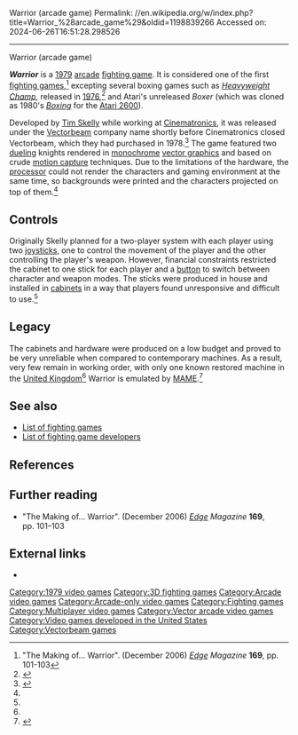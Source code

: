Warrior (arcade game)
Permalink: //en.wikipedia.org/w/index.php?title=Warrior_%28arcade_game%29&oldid=1198839266
Accessed on: 2024-06-26T16:51:28.298526



------
Warrior (arcade game)
{{distinguish|The Warriors (video game)}}
{{Infobox video game
|title=Warrior
|image= Warrior_(video_game).jpg
|caption=
|developer=[[Tim Skelly]]
|publisher=[[Vectorbeam]]
|designer=[[Tim Skelly]]
|released={{vgrelease|NA|October 1979<ref>{{cite book |last1=Akagi |first1=Masumi |title=アーケードTVゲームリスト国内•海外編(1971–2005) |trans-title=Arcade TV Game List: Domestic • Overseas Edition (1971–2005) |date=October 13, 2006 |publisher=Amusement News Agency |lang=ja |location=Japan |isbn=978-4990251215 |page=114 |url=https://archive.org/details/ArcadeGameList1971-2005/page/n115}}</ref>}}
|genre=[[Fighting game|Fighting]]
|modes=[[Multiplayer video game|2 player]] <small>(versus only)</small>
|platforms=[[Arcade game|Arcade]]
|arcade system=
}}

'''''Warrior''''' is a [[1979 in video gaming|1979]] [[Arcade game|arcade]] [[fighting game]]. It is considered one of the first [[fighting game]]s,<ref name = edge>"The Making of... Warrior". (December 2006) ''[[Edge (magazine)|Edge]] Magazine'' '''169''', pp. 101-103</ref> excepting several boxing games such as ''[[Heavyweight Champ (1976 arcade game)|Heavyweight Champ]]'', released in [[1976 in video gaming|1976]],<ref>{{cite web |url=http://www.klov.com/game_detail.php?game_id=8099 |title=The Killer List of Video Games - Heavyweight Champ (1976) |accessdate=2007-04-10 }}</ref> and Atari's unreleased ''Boxer'' (which was cloned as 1980's ''[[Boxing (1980 video game)|Boxing]]'' for the [[Atari 2600]]).

Developed by [[Tim Skelly]] while working at [[Cinematronics]], it was released under the [[Vectorbeam]] company name shortly before Cinematronics closed Vectorbeam, which they had purchased in 1978.<ref>{{cite web |url=http://caesar.logiqx.com/php/history.php?id=warrior |title=Warrior |accessdate=2006-10-28 }}</ref> The game featured two [[duel]]ing knights rendered in [[monochrome]] [[vector graphics]] and based on crude [[motion capture]] techniques.  Due to the limitations of the hardware, the [[CPU|processor]] could not render the characters and gaming environment at the same time, so backgrounds were printed and the characters projected on top of them.<ref name = edge />

==Controls==
Originally Skelly planned for a two-player system with each player using two [[joystick]]s, one to control the movement of the player and the other controlling the player's weapon.  However, financial constraints restricted the cabinet to one stick for each player and a [[Button (control)|button]] to switch between character and weapon modes. The sticks were produced in house and installed in [[Arcade cabinet|cabinet]]s in a way that players found unresponsive and difficult to use.<ref name = edge />

==Legacy==
The cabinets and hardware were produced on a low budget and proved to be very unreliable when compared to contemporary machines.  As a result, very few remain in working order, with only one known restored machine in the [[United Kingdom]]<ref name = edge /> Warrior is emulated by [[MAME]].<ref>{{cite web |url=http://caesar.logiqx.com/php/emulator_game.php?id=mame&game=warrior |title=Warrior |accessdate=2006-10-28 }}</ref>

==See also==
* [[List of fighting games]]
* [[List of fighting game developers]]

==References==
{{reflist}}

==Further reading==
* "The Making of... Warrior". (December 2006) ''[[Edge (magazine)|Edge]] Magazine'' '''169''', pp.&nbsp;101–103

==External links==
*{{KLOV game|id=10408|name=Warrior}}

[[Category:1979 video games]]
[[Category:3D fighting games]]
[[Category:Arcade video games]]
[[Category:Arcade-only video games]]
[[Category:Fighting games]]
[[Category:Multiplayer video games]]
[[Category:Vector arcade video games]]
[[Category:Video games developed in the United States]]
[[Category:Vectorbeam games]]